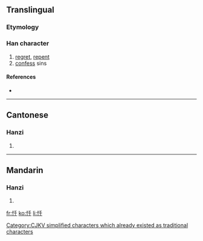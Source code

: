 {{also|懺}}
==Translingual==

===Etymology===
{{Han compound|心|千|c1=s|c2=p|t1=heart|ls=psc}}

[[Category:CJKV simplified characters which already existed as traditional characters]]

===Han character===
{{Han char|rn=61|rad=心|as=03|sn=6|four=9204<sub>0</sub>|canj=心竹十 (PHJ)}}

# [[regret]], [[repent]]
# [[confess]] sins

====References====
* {{Han ref|kx=0376.070|dkj=10315|dj=0702.160|hdz=42272.080|uh=5FCF|ud=24527|bh=C9E2|bd=51682}}

----

==Cantonese==

===Hanzi===
{{yue-hanzi|jyut=|y=chaam3|tra=懺}}

# {{defn|Cantonese}}

----

==Mandarin==

===Hanzi===
{{cmn-hanzi|tra=懺|pin=[[chàn]] ([[chan4]])|wg=ch'an<sup>4</sup>}}

# {{defn|Mandarin}}

[[fr:忏]]
[[ko:忏]]
[[li:忏]]